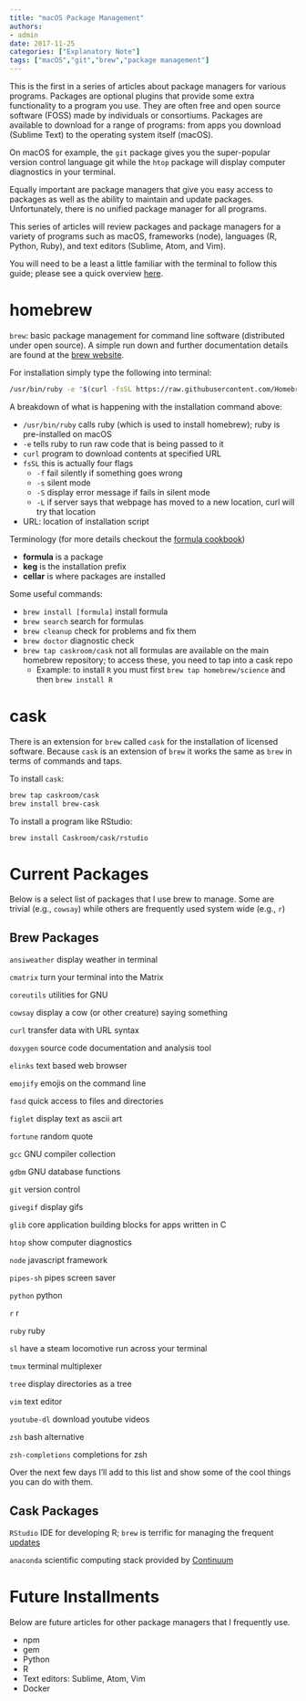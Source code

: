 ```yaml
---
title: "macOS Package Management"
authors: 
- admin
date: 2017-11-25
categories: ["Explanatory Note"]
tags: ["macOS","git","brew","package management"]
---
```


This is the first in a series of articles about package managers for various programs. Packages are optional plugins that provide some extra functionality to a program you use. They are often free and open source software (FOSS) made by individuals or consortiums. Packages are available to download for a range of programs: from apps you download (Sublime Text) to the operating system itself (macOS).

On macOS for example, the `git` package gives you the super-popular version control language git while the `htop` package will display computer diagnostics in your terminal.

Equally important are package managers that give you easy access to packages as well as the ability to maintain and update packages. Unfortunately, there is no unified package manager for all programs.

This series of articles will review packages and package managers for a variety of programs such as macOS, frameworks (node), languages (R, Python, Ruby), and text editors (Sublime, Atom, and Vim).

<!-- You will need to be at least somewhat familiar with the command line to work with `brew`; please see XXX for a quick guide. -->

You will need to be a least a little familiar with the terminal to follow this guide; please see a quick overview [here](http://timothykylethomas.me/cli-basics.html#cli-basics).

# homebrew

`brew`: basic package management for command line software (distributed under open source). A simple run down and further documentation details are found at the [brew website](http://brew.sh).

For installation simply type the following into terminal:

``` bash
/usr/bin/ruby -e "$(curl -fsSL https://raw.githubusercontent.com/Homebrew/install/master/install)"
```

A breakdown of what is happening with the installation command above:

* `/usr/bin/ruby` calls ruby (which is used to install homebrew); ruby is pre-installed on macOS
* `-e` tells ruby to run raw code that is being passed to it
* `curl` program to download contents at specified URL
* `fsSL` this is actually four flags
	* `-f` fail silently if something goes wrong
	* `-s` silent mode
	* `-S` display error message if fails in silent mode
	* `-L` if server says that webpage has moved to a new location, curl will try that location
* URL: location of installation script

Terminology (for more details checkout the [formula cookbook](https://github.com/Homebrew/brew/blob/master/docs/Formula-Cookbook.md#homebrew-terminology))

* **formula** is a package
* **keg** is the installation prefix
* **cellar** is where packages are installed

Some useful commands:

* `brew install [formula]` install formula
* `brew search` search for formulas
* `brew cleanup` check for problems and fix them
* `brew doctor` diagnostic check
* `brew tap caskroom/cask` not all formulas are available on the main homebrew repository; to access these, you need to tap into a cask repo
	* Example: to install `R` you must first `brew tap homebrew/science` and then `brew install R`

# cask

There is an extension for `brew` called `cask` for the installation of licensed software. Because `cask` is an extension of `brew` it works the same as `brew` in terms of commands and taps.

To install `cask`:

``` bash
brew tap caskroom/cask
brew install brew-cask
```

To install a program like RStudio:

`brew install Caskroom/cask/rstudio`

# Current Packages

Below is a select list of packages that I use brew to manage. Some are trivial (e.g., `cowsay`) while others are frequently used system wide (e.g., `r`)

## Brew Packages

`ansiweather` display weather in terminal

<!-- `cairo` 2D graphics library -->

`cmatrix` turn your terminal into the Matrix

`coreutils` utilities for GNU

`cowsay` display a cow (or other creature) saying something

<!-- `cscope` browse source code -->

`curl` transfer data with URL syntax

`doxygen` source code documentation and analysis tool

`elinks` text based web browser

`emojify` emojis on the command line

`fasd` quick access to files and directories

`figlet` display text as ascii art

`fortune` random quote

`gcc` GNU compiler collection

`gdbm` GNU database functions

`git` version control

`givegif` display gifs

`glib` core application building blocks for apps written in C

`htop` show computer diagnostics

`node` javascript framework

`pipes-sh` pipes screen saver

`python` python

`r` r

`ruby` ruby

`sl` have a steam locomotive run across your terminal

`tmux` terminal multiplexer

`tree` display directories as a tree

`vim` text editor

`youtube-dl` download youtube videos

`zsh` bash alternative

`zsh-completions` completions for zsh

Over the next few days I'll add to this list and show some of the cool things you can do with them.

## Cask Packages

`RStudio` IDE for developing R; `brew` is terrific for managing the frequent [updates](https://www.rstudio.com)

<!-- what about packages? -->

`anaconda` scientific computing stack provided by [Continuum](https://www.continuum.io)

<!-- Github file to download all of these commands? -->


# Future Installments

Below are future articles for other package managers that I frequently use.

* npm
* gem
* Python
* R
* Text editors: Sublime, Atom, Vim
* Docker

<!--  
what about zsh plugins? pelican (pelican plugins)?

## node
* `npm`: package manager for javascript
	* install:

## ruby
* `gem`: package manager for ruby
	* install:

`gem query` list installed packages

tmuxinator
teamocil

## Others
* macports - alternative but not using






# Python

conda?
pip -- is the main thing

problem with updating

# R

R studio

See XXXother article on R package management

brew?

problem with updating

# Sublime

https://packagecontrol.io

auto update

persistence?

See XXXother article for useful Sublime packages

# Atom
Take care of already

# Docker

a way to sidestep the issue all together

-->
